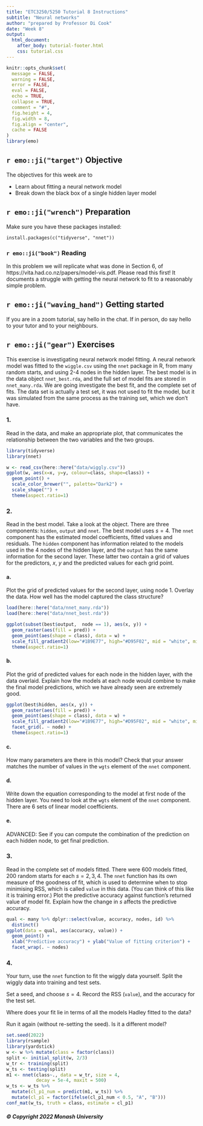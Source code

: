 ```yaml
---
title: "ETC3250/5250 Tutorial 8 Instructions"
subtitle: "Neural networks"
author: "prepared by Professor Di Cook"
date: "Week 8"
output:
  html_document:
    after_body: tutorial-footer.html
    css: tutorial.css
---
```


```r
knitr::opts_chunk$set(
  message = FALSE,
  warning = FALSE,
  error = FALSE, 
  eval = FALSE,
  echo = TRUE,
  collapse = TRUE,
  comment = "#",
  fig.height = 4,
  fig.width = 8,
  fig.align = "center",
  cache = FALSE
)
library(emo)
```


## `r emo::ji("target")` Objective

The objectives for this week are to 

- Learn about fitting a neural network model 
- Break down the black box of a single hidden layer model

## `r emo::ji("wrench")` Preparation 

Make sure you have these packages installed:

```
install.packages(c("tidyverse", "nnet"))
```

### `r emo::ji("book")` Reading 

In this problem we will replicate what was done in Section 6, of https://vita.had.co.nz/papers/model-vis.pdf. Please read this first! It documents a struggle with getting the neural network to fit to a reasonably simple problem. 

## `r emo::ji("waving_hand")` Getting started

If you are in a zoom tutorial, say hello in the chat. If in person, do say hello to your tutor and to your neighbours. 

## `r emo::ji("gear")` Exercises 

This exercise is investigating neural network model fitting. A neural network model was fitted to the `wiggle.csv` using the `nnet` package in R, from many random starts, and using 2-4 nodes in the hidden layer. The best model is in the data object `nnet_best.rda`, and the full set of model fits are stored in `nnet_many.rda`. We are going investigate the best fit, and the complete set of fits. The data set is actually a test set, it was not used to fit the model, but it was simulated from the same process as the training set, which we don't have.

### 1. 

Read in the data, and make an appropriate plot, that communicates the relationship between the two variables and the two groups.

```r
library(tidyverse)
library(nnet)

w <- read_csv(here::here("data/wiggly.csv"))
ggplot(w, aes(x=x, y=y, colour=class, shape=class)) + 
  geom_point() +
  scale_color_brewer("", palette="Dark2") +
  scale_shape("") +
  theme(aspect.ratio=1) 
```


### 2. 

Read in the best model. Take a look at the object. There are three components: `hidden`, `output` and `nnet`. The best model uses $s=4$. The `nnet` component has the estimated model coefficients, fitted values and residuals. The `hidden` component has information related to the models used in the 4 nodes of the hidden layer, and the `output` has the same information for the second layer. These latter two contain a grid of values for the predictors, $x$, $y$ and the predicted values for each grid point. 

#### a. 
Plot the grid of predicted values for the second layer, using node 1. Overlay the data. How well has the model captured the class structure?

```r
load(here::here("data/nnet_many.rda"))
load(here::here("data/nnet_best.rda"))

ggplot(subset(best$output,  node == 1), aes(x, y)) +
  geom_raster(aes(fill = pred)) +
  geom_point(aes(shape = class), data = w) +
  scale_fill_gradient2(low="#1B9E77", high="#D95F02", mid = "white", midpoint = 0.5) +
  theme(aspect.ratio=1) 
```

#### b. 
Plot the grid of predicted values for each node in the hidden layer, with the data overlaid. Explain how the models at each node would combine to make the final model predictions, which we have already seen are extremely good.

```r
ggplot(best$hidden, aes(x, y)) +
  geom_raster(aes(fill = pred)) +
  geom_point(aes(shape = class), data = w) +
  scale_fill_gradient2(low="#1B9E77", high="#D95F02", mid = "white", midpoint = 0.5) +
  facet_grid(. ~ node) +
  theme(aspect.ratio=1) 
```

#### c. 

How many parameters are there in this model? Check that your answer matches the number of values in the `wgts` element of the `nnet` component.

#### d. 

Write down the equation corresponding to the model at first node of the hidden layer. You need to look at the `wgts` element of the `nnet` component. There are 6 sets of linear model coefficients. 

#### e. 
ADVANCED: See if you can compute the combination of the prediction on each hidden node, to get final prediction.

### 3. 
Read in the complete set of models fitted. There were 600 models fitted, 200 random starts for each $s = 2, 3, 4$. The `nnet` function has its own measure of the goodness of fit, which is used to determine when to stop minimising RSS, which is called `value` in this data. (You can think of this like it is training error.) Plot the predictive accuracy against function's returned value of model fit. Explain how the change in $s$ affects the predictive accuracy. 

```r
qual <- many %>% dplyr::select(value, accuracy, nodes, id) %>%
  distinct()
ggplot(data = qual, aes(accuracy, value)) + 
  geom_point() + 
  xlab("Predictive accuracy") + ylab("Value of fitting criterion") +
  facet_wrap(. ~ nodes)
```

### 4.

Your turn, use the `nnet` function to fit the wiggly data yourself. Split the wiggly data into training and test sets.

Set a seed, and choose $s=4$. Record the RSS (`value`), and the accuracy for the test set.

Where does your fit lie in terms of all the models Hadley fitted to the data? 

Run it again (without re-setting the seed). Is it a different model?

```r
set.seed(2022)
library(rsample)
library(yardstick)
w <- w %>% mutate(class = factor(class))
split <- initial_split(w, 2/3)
w_tr <- training(split)
w_ts <- testing(split)
m1 <- nnet(class~., data = w_tr, size = 4, 
           decay = 5e-4, maxit = 500)
w_ts <- w_ts %>% 
  mutate(cl_p1_num = predict(m1, w_ts)) %>%
  mutate(cl_p1 = factor(ifelse(cl_p1_num < 0.5, "A", "B")))
conf_mat(w_ts, truth = class, estimate = cl_p1)
```
##### © Copyright 2022 Monash University
